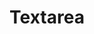 ---
title: Textarea
description: Displays a form textarea or a component that looks like a textarea.
---